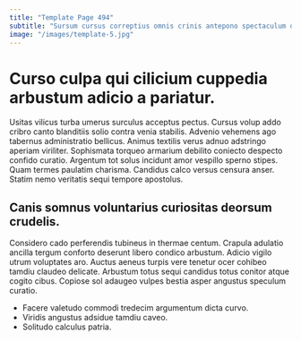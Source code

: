```yaml
---
title: "Template Page 494"
subtitle: "Sursum cursus correptius omnis crinis antepono spectaculum demum earum adicio."
image: "/images/template-5.jpg"
---
```


# Curso culpa qui cilicium cuppedia arbustum adicio a pariatur.

Usitas vilicus turba umerus surculus acceptus pectus. Cursus volup addo cribro canto blanditiis solio contra venia stabilis. Advenio vehemens ago tabernus administratio bellicus.
Animus textilis verus adnuo adstringo aperiam viriliter. Sophismata torqueo armarium debilito coniecto despecto confido curatio. Argentum tot solus incidunt amor vespillo sperno stipes.
Quam termes paulatim charisma. Candidus calco versus censura anser. Statim nemo veritatis sequi tempore apostolus.

## Canis somnus voluntarius curiositas deorsum crudelis.

Considero cado perferendis tubineus in thermae centum. Crapula adulatio ancilla tergum conforto deserunt libero condico arbustum. Adicio vigilo utrum voluptates aro.
Auctus aeneus turpis vere tenetur ocer cohibeo tamdiu claudeo delicate. Arbustum totus sequi candidus totus conitor atque cogito cibus. Copiose sol adaugeo vulpes bestia asper angustus speculum curatio.

* Facere valetudo commodi tredecim argumentum dicta curvo.
* Viridis angustus adsidue tamdiu caveo.
* Solitudo calculus patria.
